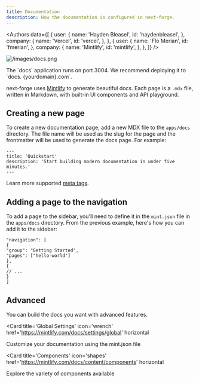 ```yaml
---
title: Documentation
description: How the documentation is configured in next-forge.
---
```


<Authors
  data={[
    {
      user: {
        name: 'Hayden Bleasel',
        id: 'haydenbleasel',
      },
      company: {
        name: 'Vercel',
        id: 'vercel',
      },
    },
    {
      user: {
        name: 'Flo Merian',
        id: 'fmerian',
      },
      company: {
        name: 'Mintlify',
        id: 'mintlify',
      },
    },
  ]}
/>

![/images/docs.png](/images/docs.png)

<Tip>
  The `docs` application runs on port 3004. We recommend deploying it to `docs.
  {yourdomain}.com`.
</Tip>

next-forge uses [Mintlify](https://mintlify.com) to generate beautiful docs. Each page is a `.mdx` file, written in Markdown, with built-in UI components and API playground.

## Creating a new page

To create a new documentation page, add a new MDX file to the `apps/docs` directory. The file name will be used as the slug for the page and the frontmatter will be used to generate the docs page. For example:

```mdx title="apps/docs/hello-world.mdx"
---
title: 'Quickstart'
description: 'Start building modern documentation in under five minutes.'
---
```

Learn more supported [meta tags](https://mintlify.com/docs/page).

## Adding a page to the navigation

To add a page to the sidebar, you'll need to define it in the `mint.json` file in the `apps/docs` directory. From the previous example, here's how you can add it to the sidebar:

```mdx title="mint.json {2-5}"
"navigation": [
{
"group": "Getting Started",
"pages": ["hello-world"]
},
{
// ...
}
]
```

## Advanced

You can build the docs you want with advanced features.

<Card
  title='Global Settings'
  icon='wrench'
  href='https://mintlify.com/docs/settings/global'
  horizontal
>
  Customize your documentation using the mint.json file
</Card>

<Card
  title='Components'
  icon='shapes'
  href='https://mintlify.com/docs/content/components'
  horizontal
>
  Explore the variety of components available
</Card>
